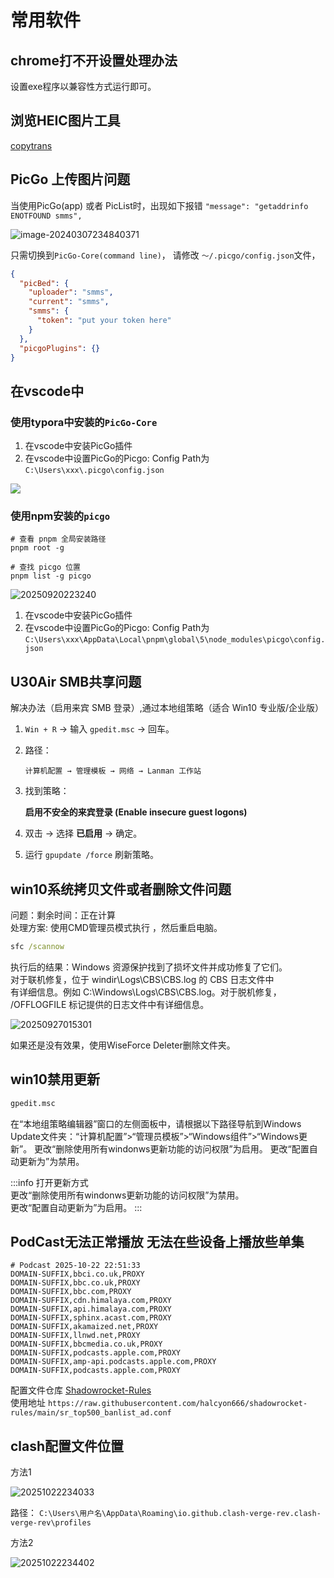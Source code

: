 # 常用软件


## chrome打不开设置处理办法

设置exe程序以兼容性方式运行即可。


## 浏览HEIC图片工具

[copytrans](https://copytrans.studio/copytrans-heic-is-now-part-of-copytrans-studio/)



## PicGo 上传图片问题

当使用PicGo(app) 或者 PicList时，出现如下报错 `"message": "getaddrinfo ENOTFOUND smms",` 

![image-20240307234840371](https://s2.loli.net/2024/03/07/wNRUFiyEqLblzJv.png)



只需切换到`PicGo-Core(command line)`， 请修改 `～/.picgo/config.json`文件，

```json
{
  "picBed": {
    "uploader": "smms",
    "current": "smms",
	"smms": {
      "token": "put your token here"
    }
  },
  "picgoPlugins": {}
}
```

## 在vscode中

### 使用typora中安装的`PicGo-Core`

1. 在vscode中安装PicGo插件
2. 在vscode中设置PicGo的Picgo: Config Path为 `C:\Users\xxx\.picgo\config.json`

![](https://s2.loli.net/2025/09/20/s8rYEGoZlyJe3US.png)

### 使用npm安装的`picgo`

```shell
# 查看 pnpm 全局安装路径
pnpm root -g

# 查找 picgo 位置
pnpm list -g picgo
```

![20250920223240](https://s2.loli.net/2025/09/20/aW4mJGQHipP6o2e.png)

1. 在vscode中安装PicGo插件
2. 在vscode中设置PicGo的Picgo: Config Path为 `C:\Users\xxx\AppData\Local\pnpm\global\5\node_modules\picgo\config.json`


##  U30Air SMB共享问题

解决办法（启用来宾 SMB 登录）,通过本地组策略（适合 Win10 专业版/企业版）

1. `Win + R` → 输入 `gpedit.msc` → 回车。
2. 路径：
    
    ```
    计算机配置 → 管理模板 → 网络 → Lanman 工作站
    
    ```
    
3. 找到策略：
    
    **启用不安全的来宾登录 (Enable insecure guest logons)**
    
4. 双击 → 选择 **已启用** → 确定。
5. 运行 `gpupdate /force` 刷新策略。


## win10系统拷贝文件或者删除文件问题

问题：剩余时间：正在计算  <br/>
处理方案: 使用CMD管理员模式执行 ，然后重启电脑。
```cmd
sfc /scannow
```

执行后的结果：Windows 资源保护找到了损坏文件并成功修复了它们。<br/>
对于联机修复，位于 windir\Logs\CBS\CBS.log 的 CBS 日志文件中<br/>
有详细信息。例如 C:\Windows\Logs\CBS\CBS.log。对于脱机修复，<br/>
/OFFLOGFILE 标记提供的日志文件中有详细信息。

![20250927015301](https://s2.loli.net/2025/09/27/p5vbtsFy1wqANcz.png)

如果还是没有效果，使用WiseForce Deleter删除文件夹。

## win10禁用更新

```cmd
gpedit.msc
```

在“本地组策略编辑器”窗口的左侧面板中，请根据以下路径导航到Windows Update文件夹：“计算机配置”>“管理员模板”>“Windows组件”>“Windows更新”。
更改“删除使用所有windonws更新功能的访问权限”为启用。
更改“配置自动更新为”为禁用。

:::info
打开更新方式 <br/>
更改“删除使用所有windonws更新功能的访问权限”为禁用。<br/>
更改“配置自动更新为”为启用。
:::

## PodCast无法正常播放 无法在些设备上播放些单集


```plain text
# Podcast 2025-10-22 22:51:33
DOMAIN-SUFFIX,bbci.co.uk,PROXY
DOMAIN-SUFFIX,bbc.co.uk,PROXY
DOMAIN-SUFFIX,bbc.com,PROXY
DOMAIN-SUFFIX,cdn.himalaya.com,PROXY
DOMAIN-SUFFIX,api.himalaya.com,PROXY
DOMAIN-SUFFIX,sphinx.acast.com,PROXY
DOMAIN-SUFFIX,akamaized.net,PROXY
DOMAIN-SUFFIX,llnwd.net,PROXY
DOMAIN-SUFFIX,bbcmedia.co.uk,PROXY
DOMAIN-SUFFIX,podcasts.apple.com,PROXY
DOMAIN-SUFFIX,amp-api.podcasts.apple.com,PROXY
DOMAIN-SUFFIX,podcasts.apple.com,PROXY
```

配置文件仓库 [Shadowrocket-Rules](https://github.com/Halcyon666/shadowrocket-rules) <br/>
使用地址 `https://raw.githubusercontent.com/halcyon666/shadowrocket-rules/main/sr_top500_banlist_ad.conf`


## clash配置文件位置

方法1

![20251022234033](https://s2.loli.net/2025/10/22/9SP3B1udGHsKUjT.png)

路径： `C:\Users\用户名\AppData\Roaming\io.github.clash-verge-rev.clash-verge-rev\profiles`

方法2

![20251022234402](https://s2.loli.net/2025/10/22/IHUrzsATD5ZGpFy.png)


<TailProtocal />
